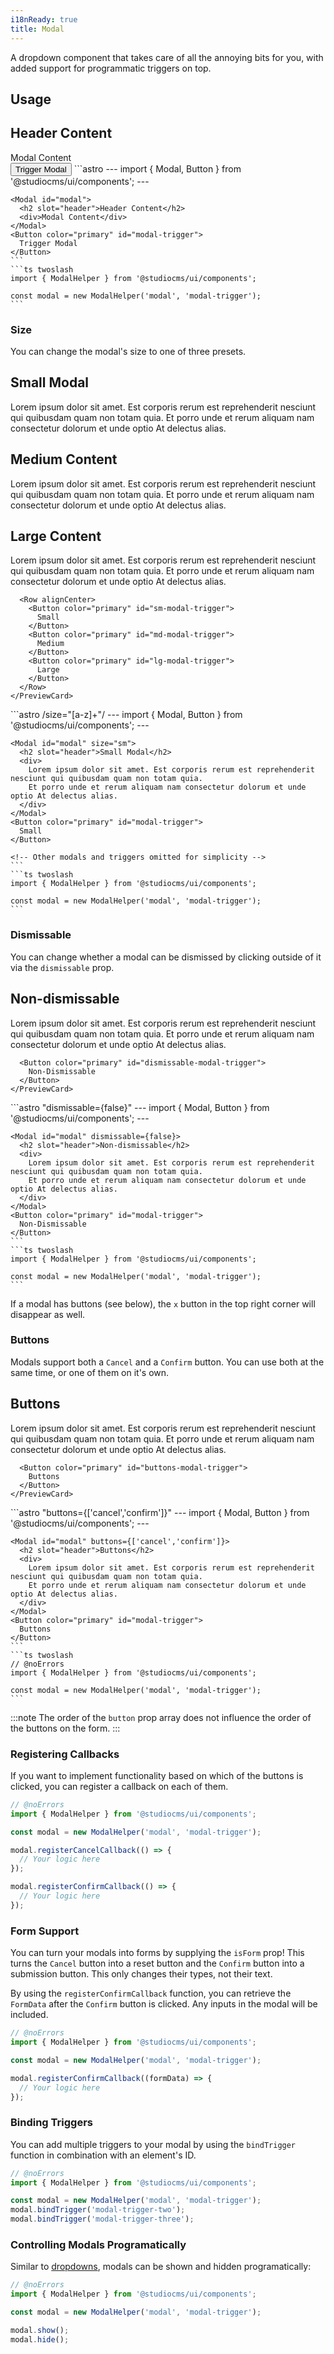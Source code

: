 ```yaml
---
i18nReady: true
title: Modal
---
```




A dropdown component that takes care of all the annoying bits for you, with added support for programmatic triggers on top.

## Usage

<Tabs>
  <TabItem label="Preview">
    <PreviewCard>
      <Modal id="usage-modal">
        <h2 slot="header">Header Content</h2>
        <div>Modal Content</div>
      </Modal>
      <Button color="primary" id="usage-modal-trigger">
        Trigger Modal
      </Button>
    </PreviewCard>
  </TabItem>
  <TabItem label="Code">
    ```astro
    ---
    import { Modal, Button } from '@studiocms/ui/components';
    ---

    <Modal id="modal">
      <h2 slot="header">Header Content</h2>
      <div>Modal Content</div>
    </Modal>
    <Button color="primary" id="modal-trigger">
      Trigger Modal
    </Button>
    ```
    ```ts twoslash
    import { ModalHelper } from '@studiocms/ui/components';

    const modal = new ModalHelper('modal', 'modal-trigger');
    ```
  </TabItem>
</Tabs>

### Size

You can change the modal's size to one of three presets.

<Tabs>
  <TabItem label="Preview">
    <PreviewCard>
      <Modal id="sizes-modal-sm" size="sm">
        <h2 slot="header">Small Modal</h2>
        <div>
          Lorem ipsum dolor sit amet. Est corporis rerum est reprehenderit nesciunt qui quibusdam quam non totam quia. 
          Et porro unde et rerum aliquam nam consectetur dolorum et unde optio At delectus alias.
        </div>
      </Modal>
      <Modal id="sizes-modal-md">
        <h2 slot="header">Medium Content</h2>
        <div>
          Lorem ipsum dolor sit amet. Est corporis rerum est reprehenderit nesciunt qui quibusdam quam non totam quia. 
          Et porro unde et rerum aliquam nam consectetur dolorum et unde optio At delectus alias.
        </div>
      </Modal>
      <Modal id="sizes-modal-lg" size="lg">
        <h2 slot="header">Large Content</h2>
        <div>
          Lorem ipsum dolor sit amet. Est corporis rerum est reprehenderit nesciunt qui quibusdam quam non totam quia. 
          Et porro unde et rerum aliquam nam consectetur dolorum et unde optio At delectus alias.
        </div>
      </Modal>

      <Row alignCenter>
        <Button color="primary" id="sm-modal-trigger">
          Small
        </Button>
        <Button color="primary" id="md-modal-trigger">
          Medium
        </Button>
        <Button color="primary" id="lg-modal-trigger">
          Large
        </Button>
      </Row>
    </PreviewCard>
  </TabItem>
  <TabItem label="Code">
    ```astro /size="[a-z]+"/
    ---
    import { Modal, Button } from '@studiocms/ui/components';
    ---

    <Modal id="modal" size="sm">
      <h2 slot="header">Small Modal</h2>
      <div>
        Lorem ipsum dolor sit amet. Est corporis rerum est reprehenderit nesciunt qui quibusdam quam non totam quia. 
        Et porro unde et rerum aliquam nam consectetur dolorum et unde optio At delectus alias.
      </div>
    </Modal>
    <Button color="primary" id="modal-trigger">
      Small
    </Button>

    <!-- Other modals and triggers omitted for simplicity -->
    ```
    ```ts twoslash
    import { ModalHelper } from '@studiocms/ui/components';

    const modal = new ModalHelper('modal', 'modal-trigger');
    ```
  </TabItem>
</Tabs>

### Dismissable

You can change whether a modal can be dismissed by clicking outside of it via the `dismissable` prop.

<Tabs>
  <TabItem label="Preview">
    <PreviewCard>
      <Modal id="dismissable-modal" dismissable={false}>
        <h2 slot="header">Non-dismissable</h2>
        <div>
          Lorem ipsum dolor sit amet. Est corporis rerum est reprehenderit nesciunt qui quibusdam quam non totam quia. 
          Et porro unde et rerum aliquam nam consectetur dolorum et unde optio At delectus alias.
        </div>
      </Modal>

      <Button color="primary" id="dismissable-modal-trigger">
        Non-Dismissable
      </Button>
    </PreviewCard>
  </TabItem>
  <TabItem label="Code">
    ```astro "dismissable={false}"
    ---
    import { Modal, Button } from '@studiocms/ui/components';
    ---

    <Modal id="modal" dismissable={false}>
      <h2 slot="header">Non-dismissable</h2>
      <div>
        Lorem ipsum dolor sit amet. Est corporis rerum est reprehenderit nesciunt qui quibusdam quam non totam quia. 
        Et porro unde et rerum aliquam nam consectetur dolorum et unde optio At delectus alias.
      </div>
    </Modal>
    <Button color="primary" id="modal-trigger">
      Non-Dismissable
    </Button>
    ```
    ```ts twoslash
    import { ModalHelper } from '@studiocms/ui/components';

    const modal = new ModalHelper('modal', 'modal-trigger');
    ```
  </TabItem>
</Tabs>

If a modal has buttons (see below), the `x` button in the top right corner will disappear as well.

### Buttons

Modals support both a `Cancel` and a `Confirm` button. You can use both at the same time, or one of them on it's own.

<Tabs>
  <TabItem label="Preview">
    <PreviewCard>
      <Modal id="buttons-modal" buttons={['cancel','confirm']} class="not-content">
        <h2 slot="header">Buttons</h2>
        <div>
          Lorem ipsum dolor sit amet. Est corporis rerum est reprehenderit nesciunt qui quibusdam quam non totam quia. 
          Et porro unde et rerum aliquam nam consectetur dolorum et unde optio At delectus alias.
        </div>
      </Modal>

      <Button color="primary" id="buttons-modal-trigger">
        Buttons
      </Button>
    </PreviewCard>
  </TabItem>
  <TabItem label="Code">
    ```astro "buttons={['cancel','confirm']}"
    ---
    import { Modal, Button } from '@studiocms/ui/components';
    ---

    <Modal id="modal" buttons={['cancel','confirm']}>
      <h2 slot="header">Buttons</h2>
      <div>
        Lorem ipsum dolor sit amet. Est corporis rerum est reprehenderit nesciunt qui quibusdam quam non totam quia. 
        Et porro unde et rerum aliquam nam consectetur dolorum et unde optio At delectus alias.
      </div>
    </Modal>
    <Button color="primary" id="modal-trigger">
      Buttons
    </Button>
    ```
    ```ts twoslash
    // @noErrors
    import { ModalHelper } from '@studiocms/ui/components';

    const modal = new ModalHelper('modal', 'modal-trigger');
    ```
  </TabItem>
</Tabs>

:::note
The order of the `button` prop array does not influence the order of the buttons on the form.
:::

### Registering Callbacks

If you want to implement functionality based on which of the buttons is clicked, you can register a callback on each of them. 

```ts twoslash ins={5-7,9-11}
// @noErrors
import { ModalHelper } from '@studiocms/ui/components';

const modal = new ModalHelper('modal', 'modal-trigger');

modal.registerCancelCallback(() => {
  // Your logic here
});

modal.registerConfirmCallback(() => {
  // Your logic here
});
```

### Form Support

You can turn your modals into forms by supplying the `isForm` prop! This turns the `Cancel` button into a reset button and the `Confirm` button into a submission button.
This only changes their types, not their text.

By using the `registerConfirmCallback` function, you can retrieve the `FormData` after the `Confirm` button is clicked. Any inputs in the modal will be included.

```ts twoslash "formData"
// @noErrors
import { ModalHelper } from '@studiocms/ui/components';

const modal = new ModalHelper('modal', 'modal-trigger');

modal.registerConfirmCallback((formData) => {
  // Your logic here
});
```

### Binding Triggers

You can add multiple triggers to your modal by using the `bindTrigger` function in combination with an element's ID.

```ts twoslash ins={4-5}
// @noErrors
import { ModalHelper } from '@studiocms/ui/components';

const modal = new ModalHelper('modal', 'modal-trigger');
modal.bindTrigger('modal-trigger-two');
modal.bindTrigger('modal-trigger-three');
```

### Controlling Modals Programatically

Similar to [dropdowns](/customizing/studiocms-ui/components/dropdown), modals can be shown and hidden programatically:

```ts twoslash ins={5-6}
// @noErrors
import { ModalHelper } from '@studiocms/ui/components';

const modal = new ModalHelper('modal', 'modal-trigger');

modal.show();
modal.hide();
```

<ModalScript />
